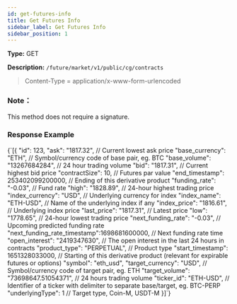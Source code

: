 ```yaml
---
id: get-futures-info
title: Get Futures Info
sidebar_label: Get Futures Info
sidebar_position: 1
---
```


**Type:** GET

**Description:** `/future/market/v1/public/cg/contracts`

> Content-Type = application/x-www-form-urlencoded

### Note：

This method does not require a signature.

### Response Example


<CodeBlock language="json" title="Response">
  {`[{
  "id": 123,
  "ask": "1817.32",                 // Current lowest ask price
  "base_currency": "ETH",           // Symbol/currency code of base pair, eg. BTC
  "base_volume": "13267684284",     // 24 hour trading volume
  "bid": "1817.31",                 // Current highest bid price
  "contractSize": 10,               // Futures par value
  "end_timestamp": 253402099200000, // Ending of this derivative product
  "funding_rate": "-0.03",          // Fund rate
  "high": "1828.89",                // 24-hour highest trading price
  "index_currency": "USD",          // Underlying currency for index
  "index_name": "ETH-USD",          // Name of the underlying index if any
  "index_price": "1816.61",         // Underlying index price
  "last_price": "1817.31",          // Latest price
  "low": "1778.65",                 // 24-hour lowest trading price
  "next_funding_rate": "-0.03",     // Upcoming predicted funding rate
  "next_funding_rate_timestamp":1698681600000,  // Next funding rate time
  "open_interest": "2419347630",    // The open interest in the last 24 hours in contracts
  "product_type": "PERPETUAL",      // Product type
  "start_timestamp": 1651328033000, // Starting of this derivative product (relevant for expirable futures or options)
  "symbol": "eth_usd",
  "target_currency": "USD",         // Symbol/currency code of target pair, eg. ETH
  "target_volume": "73698647.51054371",  // 24 hours trading volume
  "ticker_id": "ETH-USD",           // Identifier of a ticker with delimiter to separate base/target, eg. BTC-PERP
  "underlyingType": 1               // Target type, Coin-M, USDT-M
}]`}
</CodeBlock>
